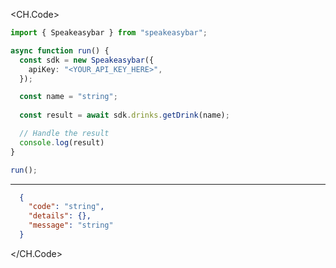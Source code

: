 
<CH.Code>
```typescript GetDrink.ts
import { Speakeasybar } from "speakeasybar";

async function run() {
  const sdk = new Speakeasybar({
    apiKey: "<YOUR_API_KEY_HERE>",
  });

  const name = "string";
  
  const result = await sdk.drinks.getDrink(name);

  // Handle the result
  console.log(result)
}

run();
```
---

```json Example Response
  {
    "code": "string",
    "details": {},
    "message": "string"
  }
```
</CH.Code>
